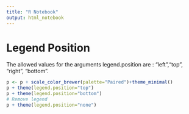 ```yaml
---
title: "R Notebook"
output: html_notebook
---
```


# Legend Position
The allowed values for the arguments legend.position are : “left”,“top”, “right”, “bottom”.

```r
p <- p + scale_color_brewer(palette="Paired")+theme_minimal()
p + theme(legend.position="top")
p + theme(legend.position="bottom")
# Remove legend
p + theme(legend.position="none")
```